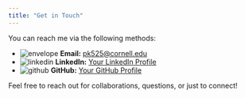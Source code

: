```yaml
---
title: "Get in Touch"
---
```


You can reach me via the following methods:

- ![envelope](https://cdnjs.cloudflare.com/ajax/libs/bootstrap-icons/1.8.1/icons/envelope.svg) **Email:** [pk525@cornell.edu](mailto:pk525@cornell.edu)
- ![linkedin](https://cdnjs.cloudflare.com/ajax/libs/bootstrap-icons/1.8.1/icons/linkedin.svg) **LinkedIn:** [Your LinkedIn Profile](https://www.linkedin.com/in/khayatzadeh)
- ![github](https://cdnjs.cloudflare.com/ajax/libs/bootstrap-icons/1.8.1/icons/github.svg) **GitHub:** [Your GitHub Profile](https://github.com/parsakhay)


Feel free to reach out for collaborations, questions, or just to connect!